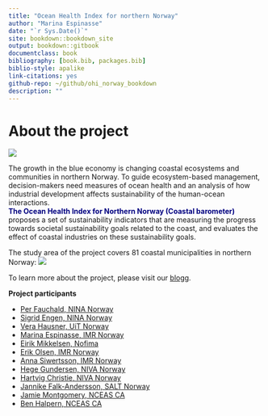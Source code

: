 ```yaml
--- 
title: "Ocean Health Index for northern Norway"
author: "Marina Espinasse"
date: "`r Sys.Date()`"
site: bookdown::bookdown_site
output: bookdown::gitbook
documentclass: book
bibliography: [book.bib, packages.bib]
biblio-style: apalike
link-citations: yes
github-repo: ~/github/ohi_norway_bookdown
description: ""
---
```


# About the project {-}
![](/Users/marinaespinasse/github/ohi_norway_bookdown/pics/1553426042711.JPEG)

The growth in the blue economy is changing coastal ecosystems and communities in northern Norway. To guide ecosystem-based management, decision-makers need measures of ocean health and an analysis of how industrial development affects sustainability of the human-ocean interactions.  
<span style="color:navy">**The Ocean Health Index for Northern Norway (Coastal barometer)**</span> proposes  a set of sustainability indicators that are measuring 
the progress towards societal sustainability goals related to the coast, and evaluates the effect of coastal industries on these sustainability goals.

The study area of the project covers 81 coastal municipalities in northern Norway:
</center>
![](/Users/marinaespinasse/github/ohi_norway_bookdown/pics/municipalities_map_labelled.jpg)
</center>

To learn more about the project, please visit our [blogg](https://markdownmonster.west-wind.com/docs/_4xs10gaui.htm). 

**Project participants**

* [Per Fauchald, NINA Norway](https://www.nina.no/Kontakt/Ansatte/Ansattinformasjon.aspx?AnsattID=18021)
* [Sigrid Engen, NINA Norway](https://www.nina.no/Kontakt/Ansatte/Ansattinformasjon.aspx?AnsattID=14971)
* [Vera Hausner, UiT Norway](https://en.uit.no/ansatte/person?p_document_id=41154)
* [Marina Espinasse, IMR Norway](https://github.com/marinaesp)
* [Eirik Mikkelsen, Nofima](https://nofima.no/en/employee/eirik-mikkelsen/)
* [Erik Olsen, IMR Norway](https://www.hi.no/hi/om-oss/ansatte/erik-olsen)
* [Anna Siwertsson, IMR Norway](https://www.hi.no/hi/om-oss/ansatte/anna-siwertsson)
* [Hege Gundersen, NIVA Norway](https://www.niva.no/Ansatte/hege-gundersen)
* [Hartvig Christie, NIVA Norway](https://scholar.google.no/citations?user=WlAVdFEAAAAJ&hl=en)
* [Jannike Falk-Andersson, SALT Norway](https://salt.nu/en/about-salt/salt-sailors/#Jannike_Falk-Andersson)
* [Jamie Montgomery, NCEAS CA](https://www.jamiecmontgomery.com)
* [Ben Halpern, NCEAS CA](https://www.nceas.ucsb.edu/ben-halpern-director-nceas)
